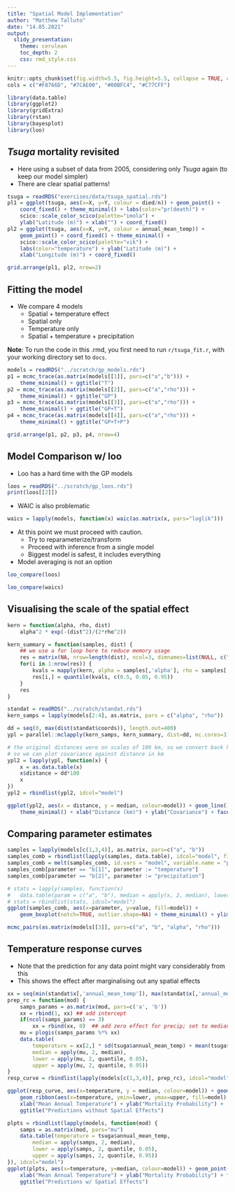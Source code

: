 ```yaml
---
title: "Spatial Model Implementation"
author: "Matthew Talluto"
date: "14.05.2021"
output:
  slidy_presentation:
    theme: cerulean
    toc_depth: 2
    css: rmd_style.css
---
```


```r
knitr::opts_chunk$set(fig.width=5.5, fig.height=5.5, collapse = TRUE, comment = "##", dev="png")
cols = c("#F8766D", "#7CAE00", "#00BFC4", "#C77CFF")

library(data.table)
library(ggplot2)
library(gridExtra)
library(rstan)
library(bayesplot)
library(loo)
```

## *Tsuga* mortality revisited

<div class="left lt">
* Here using a subset of data from 2005, considering only *Tsuga* again (to keep our model simpler)
* There are clear spatial patterns!

```r
tsuga = readRDS("exercises/data/tsuga_spatial.rds")
pl1 = ggplot(tsuga, aes(x=X, y=Y, colour = died/n)) + geom_point() + 
	coord_fixed() + theme_minimal() + labs(color="pr(death)") + 
	scico::scale_color_scico(palette="imola") + 
	ylab("Latitude (m)") + xlab("") + coord_fixed()
pl2 = ggplot(tsuga, aes(x=X, y=Y, colour = annual_mean_temp)) + 
	geom_point() + coord_fixed() + theme_minimal() + 
	scico::scale_color_scico(palette="vik") + 
	labs(color="temperature") + ylab("Latitude (m)") + 
	xlab("Longitude (m)") + coord_fixed()

```

</div>
<div class="right rt">
```r
grid.arrange(pl1, pl2, nrow=2)

```

</div>

## Fitting the model
<div class="left lt">
* We compare 4 models
   - Spatial + temperature effect
   - Spatial only
   - Temperature only
   - Spatial + temperature + precipitation

**Note**: To run the code in this .rmd, you first need to run `r/tsuga_fit.r`, with your working directory set to `docs`.

```r
models = readRDS("../scratch/gp_models.rds")
p1 = mcmc_trace(as.matrix(models[[1]], pars=c("a","b"))) + 
	theme_minimal() + ggtitle("T")
p2 = mcmc_trace(as.matrix(models[[2]], pars=c("a","rho"))) + 
	theme_minimal() + ggtitle("GP")
p3 = mcmc_trace(as.matrix(models[[3]], pars=c("a","rho"))) + 
	theme_minimal() + ggtitle("GP+T")
p4 = mcmc_trace(as.matrix(models[[4]], pars=c("a","rho"))) + 
	theme_minimal() + ggtitle("GP+T+P")

```

</div>
<div class="right rt">
```r
grid.arrange(p1, p2, p3, p4, nrow=4)

```

</div>

## Model Comparison w/ loo

<div class="left lt">
* Loo has a hard time with the GP models

```r
loos = readRDS("../scratch/gp_loos.rds")
print(loos[[2]])
```


* WAIC is also problematic

```r
waics = lapply(models, function(x) waic(as.matrix(x, pars="loglik")))
```

</div>
<div class="right rt">

* At this point we must proceed with caution.
   - Try to reparameterize/transform
   - Proceed with inference from a single model
   - Biggest model is safest, it includes everything
* Model averaging is not an option

```r
loo_compare(loos)
```

```r
loo_compare(waics)
```

</div>

## Visualising the scale of the spatial effect

```r
kern = function(alpha, rho, dist)
	alpha^2 * exp(-(dist^2)/(2*rho^2))

kern_summary = function(samples, dist) {
	## we use a for loop here to reduce memory usage
	res = matrix(NA, nrow=length(dist), ncol=3, dimnames=list(NULL, c("median", "lower", "upper")))
	for(i in 1:nrow(res)) {
		kvals = mapply(kern, alpha = samples[,'alpha'], rho = samples[,'rho'], MoreArgs= list(dist = dist[i]))
		res[i,] = quantile(kvals, c(0.5, 0.05, 0.95))
	}
	res
}

standat = readRDS("../scratch/standat.rds")
kern_samps = lapply(models[2:4], as.matrix, pars = c("alpha", "rho"))

dd = seq(0, max(dist(standat$coords)), length.out=400)
ypl = parallel::mclapply(kern_samps, kern_summary, dist=dd, mc.cores=3)

# the original distances were on scales of 100 km, so we convert back here
# so we can plot covariance against distance in km
ypl2 = lapply(ypl, function(x) {
	x = as.data.table(x)
	x$distance = dd*100
	x
})
ypl2 = rbindlist(ypl2, idcol="model")

ggplot(ypl2, aes(x = distance, y = median, colour=model)) + geom_line() + geom_ribbon(aes(ymin=lower, ymax=upper, fill=model), alpha=0.5) + 
	theme_minimal() + xlab("Distance (km)") + ylab("Covariance") + facet_grid(~model) + xlim(0, 500)

```


## Comparing parameter estimates

<div class="left lt">

```r
samples = lapply(models[c(1,3,4)], as.matrix, pars=c("a", "b"))
samples_comb = rbindlist(lapply(samples, data.table), idcol="model", fill=TRUE)
samples_comb = melt(samples_comb, id.vars = "model", variable.name = "parameter")
samples_comb[parameter == "b[1]", parameter := "temperature"]
samples_comb[parameter == "b[2]", parameter := "precipitation"]

# stats = lapply(samples, function(x)
# 	data.table(param = c("a", "b"), median = apply(x, 2, median), lower = apply(x, 2, quantile, 0.05), upper = apply(x, 2, quantile, 0.95)))
# stats = rbindlist(stats, idcol="model")
ggplot(samples_comb, aes(x=parameter, y=value, fill=model)) + 
	geom_boxplot(notch=TRUE, outlier.shape=NA) + theme_minimal() + ylim(-3, 2.5)
```

</div>

<div class="right rt">


```r
mcmc_pairs(as.matrix(models[[3]], pars=c("a", "b", "alpha", "rho")))
```

</div>


## Temperature response curves
<div class="left lt">

* Note that the prediction for any data point might vary considerably from this
* This shows the effect after marginalising out any spatial effects

```r
xx = seq(min(standat$x[,'annual_mean_temp']), max(standat$x[,'annual_mean_temp']), length.out=250)
prep_rc = function(mod) {
	samps_params = as.matrix(mod, pars=c('a', 'b'))
	xx = rbind(1, xx) ## add intercept
	if(ncol(samps_params) == 3)
		xx = rbind(xx, 0)  ## add zero effect for precip; set to median
	mu = plogis(samps_params %*% xx)
	data.table(
		temperature = xx[2,] * sd(tsuga$annual_mean_temp) + mean(tsuga$annual_mean_temp),
		median = apply(mu, 2, median),
		lower = apply(mu, 2, quantile, 0.05),
		upper = apply(mu, 2, quantile, 0.95))
}
resp_curve = rbindlist(lapply(models[c(1,3,4)], prep_rc), idcol="model")

ggplot(resp_curve, aes(x=temperature, y = median, colour=model)) + geom_line(size=1.2) + 
	geom_ribbon(aes(x=temperature, ymin=lower, ymax=upper, fill=model), alpha=0.4, size=0) + theme_minimal() +
	xlab("Mean Annual Temperature") + ylab("Mortality Probability") + 
	ggtitle("Predictions without Spatial Effects")


```

</div>

<div class="right rt">

```r
plpts = rbindlist(lapply(models, function(mod) {
	samps = as.matrix(mod, pars="mu")
	data.table(temperature = tsuga$annual_mean_temp,
		median = apply(samps, 2, median),
		lower = apply(samps, 2, quantile, 0.05),
		upper = apply(samps, 2, quantile, 0.95))
}), idcol="model")
ggplot(plpts, aes(x=temperature, y=median, colour=model)) + geom_point() + theme_minimal() +
	xlab("Mean Annual Temperature") + ylab("Mortality Probability") + facet_wrap(~model) + 
	ggtitle("Predictions w/ Spatial Effects")

```
</div>

